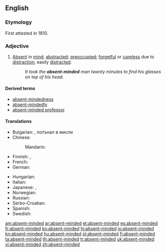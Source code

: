 ==English==

===Etymology===
First attested in 1810. {{compound|absent|minded}}

===Adjective===
{{en-adj}}

# [[absent|Absent]] in [[mind]]; [[abstracted]]; [[preoccupied]]; [[forgetful]] or [[careless]] due to [[distraction]]; easily [[distract]]ed.
#: ''It took the '''absent-minded''' man twenty minutes to find his glasses on top of his head.''

====Derived terms====
* [[absent-mindedness]]
* [[absent-mindedly]]
* [[absent-minded professor]]

====Translations====
{{trans-top|absent in mind}}
* Bulgarian: {{t|bg|разсеян}}, потънал в мисли
* Chinese:
*: Mandarin: {{t|zh|心不在焉|tr=xīnbùzàiyān|sc=Hani}}
* Finnish: {{t-|fi|hajamielinen}} {{qualifier|forgetful}}, {{t-|fi|poissaoleva}} {{qualifier|absent in mind}}
* French: {{t+|fr|distrait}}
* German: {{t|de|zerstreut}}
{{trans-mid}}
* Hungarian: {{t|hu|szórakozott}}
* Italian: {{t-|it|svanito}}
* Japanese: {{t|ja|ぼんやり|tr=bon'yari|sc=Jpan}}, {{t|ja|上の空|tr=うわのそらの, uwa-no sora-no|alt=上の空の|sc=Jpan}}
* Norwegian: {{t-|no|distré}}
* Russian: {{t|ru|рассеянный|tr=rasséjannyj|sc=Cyrl}}
* Serbo-Croatian: {{t|sh|rasejan}}
* Spanish: {{t+|es|distraído}}
* Swedish: {{t|sv|tankspridd}}
{{trans-bottom}}

[[am:absent-minded]]
[[ar:absent-minded]]
[[et:absent-minded]]
[[es:absent-minded]]
[[fr:absent-minded]]
[[ko:absent-minded]]
[[hi:absent-minded]]
[[io:absent-minded]]
[[kn:absent-minded]]
[[hu:absent-minded]]
[[pl:absent-minded]]
[[fi:absent-minded]]
[[ta:absent-minded]]
[[th:absent-minded]]
[[tr:absent-minded]]
[[uk:absent-minded]]
[[vi:absent-minded]]
[[zh:absent-minded]]